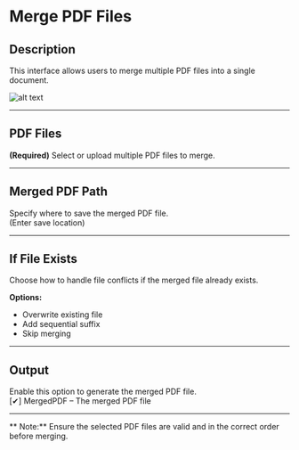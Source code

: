 # Merge PDF Files

## **Description**

This interface allows users to merge multiple PDF files into a single document.

![alt text](../../assets/pdf/merge-pdf-files.png)

---

## PDF Files

**(Required)** Select or upload multiple PDF files to merge.  

---

## Merged PDF Path

Specify where to save the merged PDF file.  
(Enter save location)

---

## If File Exists

Choose how to handle file conflicts if the merged file already exists.  

**Options:**

- Overwrite existing file  
- Add sequential suffix  
- Skip merging  

---

## Output

Enable this option to generate the merged PDF file.  
[✔] MergedPDF – The merged PDF file

---

**  Note:** Ensure the selected PDF files are valid and in the correct order before merging.